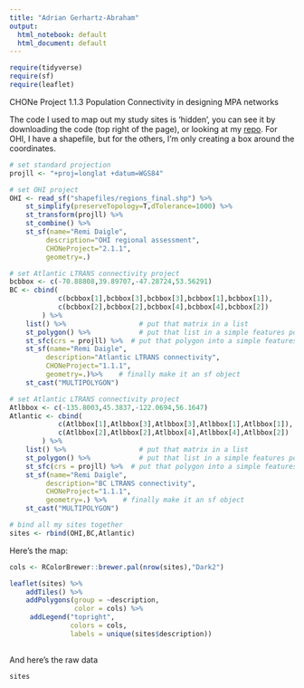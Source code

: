 ```yaml
---
title: "Adrian Gerhartz-Abraham"
output:
  html_notebook: default
  html_document: default
---
```


```r
require(tidyverse)
require(sf)
require(leaflet)

```


CHONe Project 1.1.3 Population Connectivity in designing MPA networks

The code I used to map out my study sites is 'hidden', you can see it by downloading the code (top right of the page), or looking at my [repo](https://github.com/remi-daigle/CHONE-demo/). For OHI, I have a shapefile, but for the others, I'm only creating a box around the coordinates.

```r
# set standard projection
projll <- "+proj=longlat +datum=WGS84"

# set OHI project
OHI <- read_sf("shapefiles/regions_final.shp") %>% 
    st_simplify(preserveTopology=T,dTolerance=1000) %>%
    st_transform(projll) %>% 
    st_combine() %>% 
    st_sf(name="Remi Daigle",
         description="OHI regional assessment",
         CHONeProject="2.1.1",
         geometry=.) 

# set Atlantic LTRANS connectivity project
bcbbox <- c(-70.88808,39.89707,-47.28724,53.56291)
BC <- cbind(
            c(bcbbox[1],bcbbox[3],bcbbox[3],bcbbox[1],bcbbox[1]),
            c(bcbbox[2],bcbbox[2],bcbbox[4],bcbbox[4],bcbbox[2])
        ) %>% 
    list() %>%                  # put that matrix in a list
    st_polygon() %>%            # put that list in a simple features polygon
    st_sfc(crs = projll) %>%  # put that polygon into a simple features column and give projection info
    st_sf(name="Remi Daigle",
         description="Atlantic LTRANS connectivity",
         CHONeProject="1.1.1",
         geometry=.)%>%    # finally make it an sf object
    st_cast("MULTIPOLYGON")

# set Atlantic LTRANS connectivity project
Atlbbox <- c(-135.8003,45.3837,-122.0694,56.1647)
Atlantic <- cbind(
            c(Atlbbox[1],Atlbbox[3],Atlbbox[3],Atlbbox[1],Atlbbox[1]),
            c(Atlbbox[2],Atlbbox[2],Atlbbox[4],Atlbbox[4],Atlbbox[2])
        ) %>% 
    list() %>%                  # put that matrix in a list
    st_polygon() %>%            # put that list in a simple features polygon
    st_sfc(crs = projll) %>%  # put that polygon into a simple features column and give projection info
    st_sf(name="Remi Daigle",
         description="BC LTRANS connectivity",
         CHONeProject="1.1.1",
         geometry=.) %>%    # finally make it an sf object
    st_cast("MULTIPOLYGON")

# bind all my sites together
sites <- rbind(OHI,BC,Atlantic)

```

Here's the map:

```r
cols <- RColorBrewer::brewer.pal(nrow(sites),"Dark2")

leaflet(sites) %>%
    addTiles() %>% 
    addPolygons(group = ~description,
                color = cols) %>%
     addLegend("topright", 
               colors = cols,
               labels = unique(sites$description))
    
```

And here's the raw data
```r
sites
```
